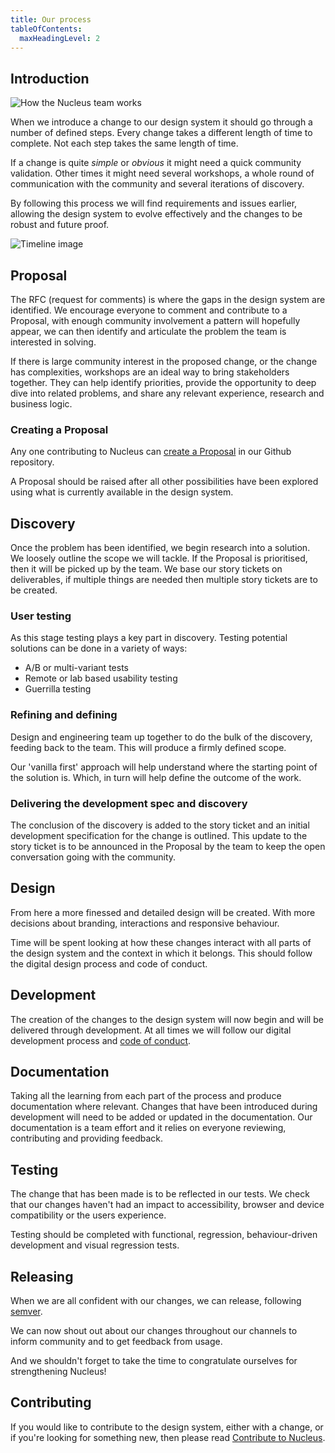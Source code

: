 ```yaml
---
title: Our process
tableOfContents:
  maxHeadingLevel: 2
---
```


## Introduction

![How the Nucleus team works](../../../assets/guidelines/process/introduction.webp)

When we introduce a change to our design system it should go through a number of defined steps. Every change takes a different length of time to complete. Not each step takes the same length of time.

If a change is quite *simple* or *obvious* it might need a quick community validation. Other times it might need several workshops, a whole round of communication with the community and several iterations of discovery.

By following this process we will find requirements and issues earlier, allowing the design system to evolve effectively and the changes to be robust and future proof.

![Timeline image](../../../assets/guidelines/process/timeline.webp)

## Proposal

The RFC (request for comments) is where the gaps in the design system are identified. We encourage everyone to comment and contribute to a Proposal, with enough community involvement a pattern will hopefully appear, we can then identify and articulate the problem the team is interested in solving.

If there is large community interest in the proposed change, or the change has complexities, workshops are an ideal way to bring stakeholders together. They can help identify priorities, provide the opportunity to deep dive into related problems, and share any relevant experience, research and business logic.

### Creating a Proposal

Any one contributing to Nucleus can [create a Proposal](https://github.com/ConnectedHomes/nucleus/issues/new?assignees=&labels=RFC%2C+draft&template=b--proposal.md&title=%5BRFC%5D+Title+of+the+request) in our Github repository.

A Proposal should be raised after all other possibilities have been explored using what is currently available in the design system.

## Discovery

Once the problem has been identified, we begin research into a solution. We loosely outline the scope we will tackle. If the Proposal is prioritised, then it will be picked up by the team. We base our story tickets on deliverables, if multiple things are needed then multiple story tickets are to be created.

### User testing

As this stage testing plays a key part in discovery. Testing potential solutions can be done in a variety of ways:

- A/B or multi-variant tests
- Remote or lab based usability testing
- Guerrilla testing

### Refining and defining

Design and engineering team up together to do the bulk of the discovery, feeding back to the team. This will produce a firmly defined scope.

Our 'vanilla first' approach will help understand where the starting point of the solution is. Which, in turn will help define the outcome of the work.

### Delivering the development spec and discovery

The conclusion of the discovery is added to the story ticket and an initial development specification for the change is outlined. This update to the story ticket is to be announced in the Proposal by the team to keep the open conversation going with the community.

## Design

From here a more finessed and detailed design will be created. With more decisions about branding, interactions and responsive behaviour.

Time will be spent looking at how these changes interact with all parts of the design system and the context in which it belongs. This should follow the digital design process and code of conduct.

## Development

The creation of the changes to the design system will now begin and will be delivered through development. At all times we will follow our digital development process and [code of conduct](https://github.com/ConnectedHomes/ember-commons/blob/master/CODE_OF_CONDUCT.md).

## Documentation

Taking all the learning from each part of the process and produce documentation where relevant. Changes that have been introduced during development will need to be added or updated in the documentation. Our documentation is a team effort and it relies on everyone reviewing, contributing and providing feedback.

## Testing

The change that has been made is to be reflected in our tests. We check that our changes haven't had an impact to accessibility, browser and device compatibility or the users experience.

Testing should be completed with functional, regression, behaviour-driven development and visual regression tests.

## Releasing

When we are all confident with our changes, we can release, following [semver](https://semver.org/).

We can now shout out about our changes throughout our channels to inform community and to get feedback from usage.

And we shouldn't forget to take the time to congratulate ourselves for strengthening Nucleus!

## Contributing

If you would like to contribute to the design system, either with a change, or if you're looking for something new, then please read [Contribute to Nucleus](/guidelines/contributing/).
